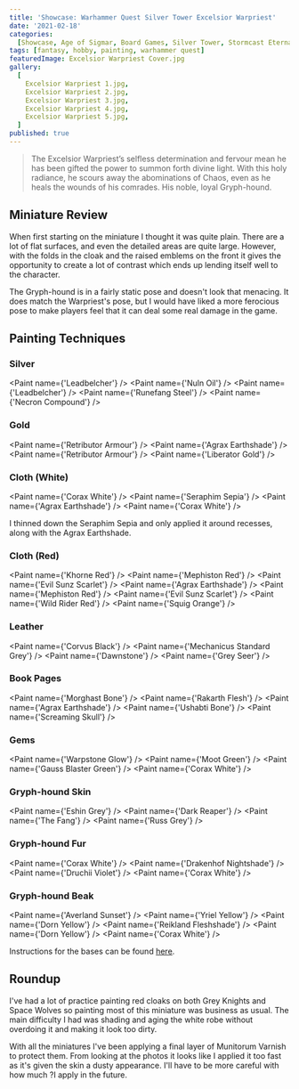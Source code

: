 ```yaml
---
title: 'Showcase: Warhammer Quest Silver Tower Excelsior Warpriest'
date: '2021-02-18'
categories:
  [Showcase, Age of Sigmar, Board Games, Silver Tower, Stormcast Eternals]
tags: [fantasy, hobby, painting, warhammer quest]
featuredImage: Excelsior Warpriest Cover.jpg
gallery:
  [
    Excelsior Warpriest 1.jpg,
    Excelsior Warpriest 2.jpg,
    Excelsior Warpriest 3.jpg,
    Excelsior Warpriest 4.jpg,
    Excelsior Warpriest 5.jpg,
  ]
published: true
---
```


> The Excelsior Warpriest’s selfless determination and fervour mean he has been gifted the power to summon forth divine
> light. With this holy radiance, he scours away the abominations of Chaos, even as he heals the wounds of his comrades.
> His noble, loyal Gryph-hound.

## Miniature Review

When first starting on the miniature I thought it was quite plain. There are a lot of flat surfaces, and even the
detailed areas are quite large. However, with the folds in the cloak and the raised emblems on the front it gives the
opportunity to create a lot of contrast which ends up lending itself well to the character.

The Gryph-hound is in a fairly static pose and doesn't look that menacing. It does match the Warpriest's pose, but I
would have liked a more ferocious pose to make players feel that it can deal some real damage in the game.

## Painting Techniques

### Silver
<Paint name={'Leadbelcher'} />
<Paint name={'Nuln Oil'} />
<Paint name={'Leadbelcher'} />
<Paint name={'Runefang Steel'} />
<Paint name={'Necron Compound'} />

### Gold
<Paint name={'Retributor Armour'} />
<Paint name={'Agrax Earthshade'} />
<Paint name={'Retributor Armour'} />
<Paint name={'Liberator Gold'} />

### Cloth (White)
<Paint name={'Corax White'} />
<Paint name={'Seraphim Sepia'} />
<Paint name={'Agrax Earthshade'} />
<Paint name={'Corax White'} />

I thinned down the Seraphim Sepia and only applied it around recesses, along with the Agrax Earthshade.

### Cloth (Red)
<Paint name={'Khorne Red'} />
<Paint name={'Mephiston Red'} />
<Paint name={'Evil Sunz Scarlet'} />
<Paint name={'Agrax Earthshade'} />
<Paint name={'Mephiston Red'} />
<Paint name={'Evil Sunz Scarlet'} />
<Paint name={'Wild Rider Red'} />
<Paint name={'Squig Orange'} />

### Leather
<Paint name={'Corvus Black'} />
<Paint name={'Mechanicus Standard Grey'} />
<Paint name={'Dawnstone'} />
<Paint name={'Grey Seer'} />

### Book Pages
<Paint name={'Morghast Bone'} />
<Paint name={'Rakarth Flesh'} />
<Paint name={'Agrax Earthshade'} />
<Paint name={'Ushabti Bone'} />
<Paint name={'Screaming Skull'} />

### Gems
<Paint name={'Warpstone Glow'} />
<Paint name={'Moot Green'} />
<Paint name={'Gauss Blaster Green'} />
<Paint name={'Corax White'} />

### Gryph-hound Skin
<Paint name={'Eshin Grey'} />
<Paint name={'Dark Reaper'} />
<Paint name={'The Fang'} />
<Paint name={'Russ Grey'} />

### Gryph-hound Fur
<Paint name={'Corax White'} />
<Paint name={'Drakenhof Nightshade'} />
<Paint name={'Druchii Violet'} />
<Paint name={'Corax White'} />

### Gryph-hound Beak
<Paint name={'Averland Sunset'} />
<Paint name={'Yriel Yellow'} />
<Paint name={'Dorn Yellow'} />
<Paint name={'Reikland Fleshshade'} />
<Paint name={'Dorn Yellow'} />
<Paint name={'Corax White'} />

Instructions for the bases can be found [here](/showcase/board-games/silver-tower/kairic-acolytes/).

## Roundup

I've had a lot of practice painting red cloaks on both Grey Knights and Space Wolves so painting most of this miniature
was business as usual. The main difficulty I had was shading and aging the white robe without overdoing it and making
it look too dirty.

With all the miniatures I've been applying a final layer of Munitorum Varnish to protect them. From looking at the
photos it looks like I applied it too fast as it's given the skin a dusty appearance. I'll have to be more careful with
how much ?I apply in the future.
